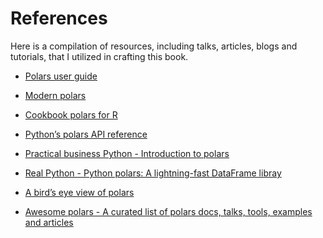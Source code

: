 # References {.unnumbered}

Here is a compilation of resources, including talks, articles, blogs and tutorials, that I utilized in crafting this book.

* [Polars user guide](https://docs.pola.rs/)

* [Modern polars](https://kevinheavey.github.io/modern-polars/)

* [Cookbook polars for R](https://ddotta.github.io/cookbook-rpolars/)

* [Python's polars API reference](https://docs.pola.rs/py-polars/html/reference/index.html)

* [Practical business Python - Introduction to polars](https://pbpython.com/polars-intro.html)

* [Real Python - Python polars: A lightning-fast DataFrame libray](https://realpython.com/polars-python/)

* [A bird's eye view of polars](https://pola.rs/posts/polars_birds_eye_view/)

* [Awesome polars - A curated list of polars docs, talks, tools, examples and articles](https://ddotta.github.io/awesome-polars/)